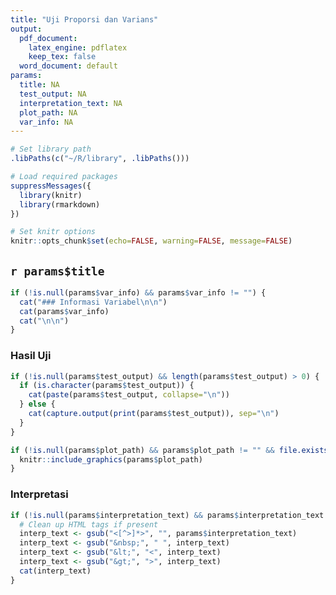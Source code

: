 ```yaml
---
title: "Uji Proporsi dan Varians"
output:
  pdf_document: 
    latex_engine: pdflatex
    keep_tex: false
  word_document: default
params:
  title: NA
  test_output: NA
  interpretation_text: NA
  plot_path: NA
  var_info: NA
---
```


```r
# Set library path
.libPaths(c("~/R/library", .libPaths()))

# Load required packages
suppressMessages({
  library(knitr)
  library(rmarkdown)
})

# Set knitr options
knitr::opts_chunk$set(echo=FALSE, warning=FALSE, message=FALSE)
```

## `r params$title`

```r
if (!is.null(params$var_info) && params$var_info != "") {
  cat("### Informasi Variabel\n\n")
  cat(params$var_info)
  cat("\n\n")
}
```

### Hasil Uji

```r
if (!is.null(params$test_output) && length(params$test_output) > 0) {
  if (is.character(params$test_output)) {
    cat(paste(params$test_output, collapse="\n"))
  } else {
    cat(capture.output(print(params$test_output)), sep="\n")
  }
}
```

```r
if (!is.null(params$plot_path) && params$plot_path != "" && file.exists(params$plot_path)) {
  knitr::include_graphics(params$plot_path)
}
```

### Interpretasi

```r
if (!is.null(params$interpretation_text) && params$interpretation_text != "") {
  # Clean up HTML tags if present
  interp_text <- gsub("<[^>]*>", "", params$interpretation_text)
  interp_text <- gsub("&nbsp;", " ", interp_text)
  interp_text <- gsub("&lt;", "<", interp_text)
  interp_text <- gsub("&gt;", ">", interp_text)
  cat(interp_text)
}
```
